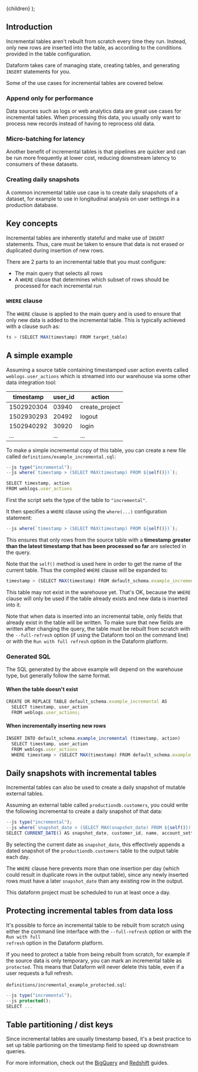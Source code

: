 
  <Documentation title="Incremental tables">{children}</Documentation>
);

## Introduction

Incremental tables aren't rebuilt from scratch every time they run. Instead, only new rows are inserted into the table, as according to the conditions provided in the table configuration.

Dataform takes care of managing state, creating tables, and generating `INSERT` statements for you.

Some of the use cases for incremental tables are covered below.

### Append only for performance

Data sources such as logs or web analytics data are great use cases for incremental tables. When processing this data, you usually only want to process new records instead of having to reprocess old data.

### Micro-batching for latency

Another benefit of incremental tables is that pipelines are quicker and can be run more frequently at lower cost, reducing downstream latency to consumers of these datasets.

### Creating daily snapshots

A common incremental table use case is to create daily snapshots of a dataset, for example to use in longitudinal analysis on user settings in a production database.

## Key concepts

Incremental tables are inherently stateful and make use of `INSERT` statements. Thus, care must be taken to ensure that data is not erased or duplicated during insertion of new rows.

There are 2 parts to an incremental table that you must configure:

- The main query that selects all rows
- A `WHERE` clause that determines which subset of rows should be processed for each incremental run

### `WHERE` clause

The `WHERE` clause is applied to the main query and is used to ensure that only new data is added to the incremental table. This is typically achieved with a clause such as:

```js
ts > (SELECT MAX(timestamp) FROM target_table)
```

## A simple example

Assuming a source table containing timestamped user action events called `weblogs.user_actions` which is streamed into our warehouse via some other data integration tool:

<table className="pt-html-table pt-html-table-striped .modifier" style={{ width: "100%" }}>
  <thead>
    <tr>
      <th>timestamp</th>
      <th>user_id</th>
      <th>action</th>
    </tr>
  </thead>
  <tbody>
    <tr>
      <td>1502920304</td>
      <td>03940</td>
      <td>create_project</td>
    </tr>
    <tr>
      <td>1502930293</td>
      <td>20492</td>
      <td>logout</td>
    </tr>
    <tr>
      <td>1502940292</td>
      <td>30920</td>
      <td>login</td>
    </tr>
    <tr>
      <td>...</td>
      <td>...</td>
      <td>...</td>
    </tr>
  </tbody>
</table>

To make a simple incremental copy of this table, you can create a new file called `definitions/example_incremental.sql`:

```js
--js type("incremental");
--js where(`timestamp > (SELECT MAX(timestamp) FROM ${self()})`);

SELECT timestamp, action
FROM weblogs.user_actions
```

First the script sets the type of the table to `"incremental"`.

It then specifies a `WHERE` clause using the `where(...)` configuration statement:

```js
--js where(`timestamp > (SELECT MAX(timestamp) FROM ${self()})`);
```

This ensures that only rows from the source table with a <b>timestamp greater than the latest timestamp that has been processed so far</b> are selected in the query.

Note that the `self()` method is used here in order to get the name of the current table. Thus the compiled `WHERE` clause will be expanded to:

```js
timestamp > (SELECT MAX(timestamp) FROM default_schema.example_incremental)
```

This table may not exist in the warehouse yet. That's OK, because the `WHERE` clause will only be used if the table already exists and new data is inserted into it.

<div className="bp3-callout bp3-icon-info-sign bp3-intent-warning" markdown="1">
  Note that when data is inserted into an incremental table, only fields that already exist in the
  table will be written. To make sure that new fields are written after changing the query, the
  table must be rebuilt from scratch with the <code>--full-refresh</code> option (if using the
  Dataform tool on the command line) or with the <code>Run with full refresh</code> option in the
  Dataform platform.
</div>

### Generated SQL

The SQL generated by the above example will depend on the warehouse type, but generally follow the same format.

#### When the table doesn't exist

```js
CREATE OR REPLACE TABLE default_schema.example_incremental AS
  SELECT timestamp, user_action
  FROM weblogs.user_actions;
```

#### When incrementally inserting new rows

```js
INSERT INTO default_schema.example_incremental (timestamp, action)
  SELECT timestamp, user_action
  FROM weblogs.user_actions
  WHERE timestamp > (SELECT MAX(timestamp) FROM default_schema.example_incremental)
```

## Daily snapshots with incremental tables

Incremental tables can also be used to create a daily snapshot of mutable external tables.

Assuming an external table called `productiondb.customers`, you could write the following incremental to create a daily snapshot of that data:

```js
--js type("incremental");
--js where(`snapshot_date > (SELECT MAX(snapshot_date) FROM ${self()})`);
SELECT CURRENT_DATE() AS snapshot_date, customer_id, name, account_settings FROM productiondb.customers
```

By selecting the current date as `snapshot_date`, this effectively appends a dated snapshot of the `productiondb.customers` table to the output table each day.

The `WHERE` clause here prevents more than one insertion per day (which could result in duplicate rows in the output table), since any newly inserted rows must have a later `snapshot_date`
than any existing row in the output.

This dataform project must be scheduled to run at least once a day.

## Protecting incremental tables from data loss

It's possible to force an incremental table to be rebuilt from scratch using either the command line interface with the <code>--full-refresh</code> option or with the <code>Run with full refresh</code> option in the Dataform platform.

If you need to protect a table from being rebuilt from scratch, for example if the source data is only temporary, you can mark an incremental table as `protected`.
This means that Dataform will never delete this table, even if a user requests a full refresh.

`definitions/incremental_example_protected.sql`:

```js
--js type("incremental");
--js protected();
SELECT ...
```

## Table partitioning / dist keys

Since incremental tables are usually timestamp based, it's a best practice to set up table partioning on the timestamp field to speed up downstream queries.

For more information, check out the [BigQuery](/guides/warehouses/bigquery) and [Redshift](/guides/warehouses/redshift) guides.
